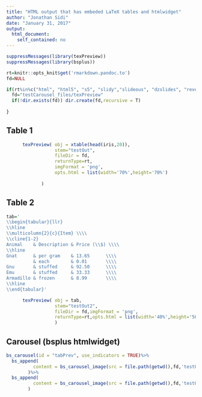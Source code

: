 ```yaml
---
title: "HTML output that has embeded LaTeX tables and htmlwidget"
author: "Jonathan Sidi"
date: "January 31, 2017"
output: 
  html_document:
    self_contained: no
---
```


```r
suppressMessages(library(texPreview))
suppressMessages(library(bsplus))

rt=knitr::opts_knit$get('rmarkdown.pandoc.to')
fd=NULL 

if(rt%in%c("html", "html5", "s5", "slidy","slideous", "dzslides", "revealjs","md")){
  fd="testCarousel_files/texPreview"
  if(!dir.exists(fd)) dir.create(fd,recursive = T)
  
}


```

## Table 1

```r

      texPreview( obj = xtable(head(iris,20)),
                  stem="testOut",
                  fileDir = fd,
                  returnType=rt,
                  imgFormat = 'png',
                  opts.html = list(width='70%',height='70%')
                  
             )

```

## Table 2

```r

tab='
\\begin{tabular}{llr}
\\hline
\\multicolumn{2}{c}{Item} \\\\
\\cline{1-2}
Animal    & Description & Price (\\$) \\\\
\\hline
Gnat      & per gram    & 13.65      \\\\
          & each        & 0.01       \\\\
Gnu       & stuffed     & 92.50      \\\\
Emu       & stuffed     & 33.33      \\\\
Armadillo & frozen      & 8.99       \\\\
\\hline
\\end{tabular}'

      texPreview( obj = tab,
                  stem="testOut2",
                  fileDir = fd,imgFormat = 'png',
                  returnType=rt,opts.html = list(width='40%',height='50%')
                  )
```

## Carousel (bsplus htmlwidget)

```r

bs_carousel(id = "tabPrev", use_indicators = TRUE)%>%
  bs_append(
          content = bs_carousel_image(src = file.path(getwd(),fd,'testOut.png'))
        )%>%
  bs_append(
          content = bs_carousel_image(src = file.path(getwd(),fd,'testOut2.png'))
        ) 

```